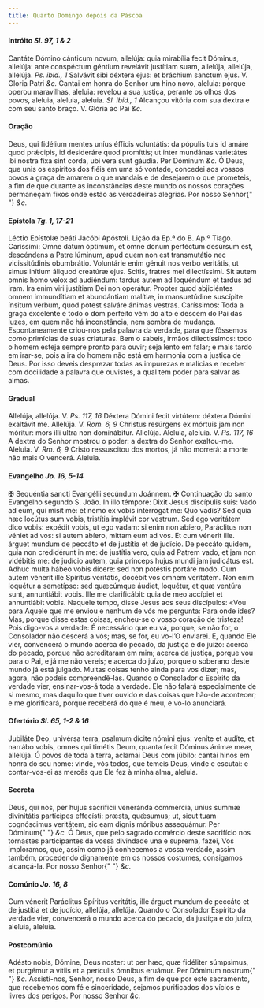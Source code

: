 ```yaml
---
title: Quarto Domingo depois da Páscoa
---
```


<h4 class="text-center">
  Intróito <em>Sl. 97, 1 & 2</em>
</h4>
<div class="grid grid-cols-2 gap-5">
  <span class="text-justify">
    Cantáte Dómino cánticum novum, allelúja: quia mirabília fecit Dóminus,
    allelúja: ante conspéctum géntium revelávit justítiam suam, allelúja,
    allelúja, allelúja. <em>Ps. ibid., 1</em> Salvávit sibi déxtera ejus: et
    bráchium sanctum ejus. V. Gloria Patri <em>&c.</em>
  </span>
  <span class="text-justify">
    Cantai em honra do Senhor um hino novo, aleluia: porque operou maravilhas,
    aleluia: revelou a sua justiça, perante os olhos dos povos, aleluia,
    aleluia, aleluia. <em>Sl. ibid., 1</em> Alcançou vitória com sua dextra e
    com seu santo braço. V. Glória ao Pai <em>&c.</em>
  </span>
</div>

<h4 class="text-center">Oração</h4>
<div class="grid grid-cols-2 gap-5">
  <span class="text-justify">
    Deus, qui fidélium mentes uníus éfficis voluntátis: da pópulis tuis id amáre
    quod prǽcipis, id desideráre quod promíttis; ut inter mundánas varietátes
    ibi nostra fixa sint corda, ubi vera sunt gáudia. Per Dóminum <em>&c.</em>
  </span>
  <span class="text-justify">
    Ó Deus, que unis os espíritos dos fiéis em uma só vontade, concedei aos
    vossos povos a graça de amarem o que mandais e de desejarem o que prometeis,
    a fim de que durante as inconstâncias deste mundo os nossos corações
    permaneçam fixos onde estão as verdadeiras alegrias. Por nosso Senhor{" "}
    <em>&c.</em>
  </span>
</div>

<h4 class="text-center">
  Epístola <em>Tg. 1, 17-21</em>
</h4>
<div class="grid grid-cols-2 gap-5">
  <span class="text-justify">Léctio Epístolæ beáti Jacóbi Apóstoli.</span>
  <span class="text-justify">Lição da Ep.ª do B. Ap.º Tiago.</span>
  <span class="text-justify">
    Caríssimi: Omne datum óptimum, et omne donum perféctum desúrsum est,
    descéndens a Patre lúminum, apud quem non est transmutátio nec
    vicissitúdinis obumbrátio. Voluntárie enim génuit nos verbo veritátis, ut
    simus inítium áliquod creatúræ ejus. Scitis, fratres mei dilectíssimi. Sit
    autem omnis homo velox ad audiéndum: tardus autem ad loquéndum et tardus ad
    iram. Ira enim viri justítiam Dei non operátur. Propter quod abjiciéntes
    omnem immundítiam et abundántiam malítiæ, in mansuetúdine suscípite ínsitum
    verbum, quod potest salváre ánimas vestras.
  </span>
  <span class="text-justify">
    Caríssimos: Toda a graça excelente e todo o dom perfeito vêm do alto e
    descem do Pai das luzes, em quem não há inconstância, nem sombra de mudança.
    Espontaneamente criou-nos pela palavra da verdade, para que fôssemos como
    primícias de suas criaturas. Bem o sabeis, irmãos dilectíssimos: todo o
    homem esteja sempre pronto para ouvir; seja lento em falar; e mais tardo em
    irar-se, pois a ira do homem não está em harmonia com a justiça de Deus. Por
    isso deveis desprezar todas as impurezas e malícias e receber com docilidade
    a palavra que ouvistes, a qual tem poder para salvar as almas.
  </span>
</div>

<h4 class="text-center">Gradual</h4>
<div class="grid grid-cols-2 gap-5">
  <span class="text-justify">
    Allelúja, allelúja. V. <em>Ps. 117, 16</em> Déxtera Dómini fecit virtútem:
    déxtera Dómini exaltávit me. Allelúja. V. <em>Rom. 6, 9</em> Christus
    resúrgens ex mórtuis jam non móritur: mors illi ultra non dominábitur.
    Allelúja.
  </span>
  <span class="text-justify">
    Aleluia, aleluia. V. <em>Ps. 117, 16</em> A dextra do Senhor mostrou o
    poder: a dextra do Senhor exaltou-me. Aleluia. V. <em>Rm. 6, 9</em> Cristo
    ressuscitou dos mortos, já não morrerá: a morte não mais O vencerá. Aleluia.
  </span>
</div>

<h4 class="text-center">
  Evangelho <em>Jo. 16, 5-14</em>
</h4>
<div class="grid grid-cols-2 gap-5">
  <span class="text-justify">
    <span class="text-danger">&#10016;</span> Sequéntia sancti Evangélii
    secúndum Joánnem.
  </span>
  <span class="text-justify">
    <span class="text-danger">&#10016;</span> Continuação do santo Evangelho
    segundo S. João.
  </span>
  <span class="text-justify">
    In illo témpore: Dixit Jesus discípulis suis: Vado ad eum, qui misit me: et
    nemo ex vobis intérrogat me: Quo vadis? Sed quia hæc locútus sum vobis,
    tristítia implévit cor vestrum. Sed ego veritátem dico vobis: expédit vobis,
    ut ego vadam: si enim non abíero, Paráclitus non véniet ad vos: si autem
    abíero, mittam eum ad vos. Et cum vénerit ille. árguet mundum de peccáto et
    de justítia et de judício. De peccáto quidem, quia non credidérunt in me: de
    justítia vero, quia ad Patrem vado, et jam non vidébitis me: de judício
    autem, quia princeps hujus mundi jam judicátus est. Adhuc multa hábeo vobis
    dícere: sed non potéstis portáre modo. Cum autem vénerit ille Spíritus
    veritátis, docébit vos omnem veritátem. Non enim loquétur a semetípso: sed
    quæcúmque áudiet, loquétur, et quæ ventúra sunt, annuntiábit vobis. Ille me
    clarificábit: quia de meo accípiet et annuntiábit vobis.
  </span>
  <span class="text-justify">
    Naquele tempo, disse Jesus aos seus discípulos: «Vou para Aquele que me
    enviou e nenhum de vós me pergunta: Para onde ides? Mas, porque disse estas
    coisas, encheu-se o vosso coração de tristeza! Pois digo-vos a verdade: É
    necessário que eu vá, porque, se não for, o Consolador não descerá a vós;
    mas, se for, eu vo-l’O enviarei. E, quando Ele vier, convencerá o mundo
    acerca do pecado, da justiça e do juízo: acerca do pecado, porque não
    acreditaram em mim; acerca da justiça, porque vou para o Pai, e já me não
    vereis; e acerca do juízo, porque o soberano deste mundo já está julgado.
    Muitas coisas tenho ainda para vos dizer; mas, agora, não podeis
    compreendê-las. Quando o Consolador o Espírito da verdade vier,
    ensinar-vos-á toda a verdade. Ele não falará especialmente de si mesmo, mas
    daquilo que tiver ouvido e das coisas que hão-de acontecer; e me
    glorificará, porque receberá do que é meu, e vo-lo anunciará.
  </span>
</div>

<h4 class="text-center">
  Ofertório <em>Sl. 65, 1-2 & 16</em>
</h4>
<div class="grid grid-cols-2 gap-5">
  <span class="text-justify">
    Jubiláte Deo, univérsa terra, psalmum dícite nómini ejus: veníte et audíte,
    et narrábo vobis, omnes qui timétis Deum, quanta fecit Dóminus ánimæ meæ,
    allelúja.
  </span>
  <span class="text-justify">
    Ó povos de toda a terra, aclamai Deus com júbilo: cantai hinos em honra do
    seu nome: vinde, vós todos, que temeis Deus, vinde e escutai: e
    contar-vos-ei as mercês que Ele fez à minha alma, aleluia.
  </span>
</div>

<h4 class="text-center">Secreta</h4>
<div class="grid grid-cols-2 gap-5">
  <span class="text-justify">
    Deus, qui nos, per hujus sacrificii veneránda commércia, uníus summæ
    divinitátis partícipes effecísti: præsta, quǽsumus; ut, sicut tuam
    cognóscimus veritátem, sic eam dignis móribus assequámur. Per Dóminum{" "}
    <em>&c.</em>
  </span>
  <span class="text-justify">
    Ó Deus, que pelo sagrado comércio deste sacrifício nos tornastes
    participantes da vossa divindade una e suprema, fazei, Vos imploramos, que,
    assim como já conhecemos a vossa verdade, assim também, procedendo
    dignamente em os nossos costumes, consigamos alcançá-la. Por nosso Senhor{" "}
    <em>&c.</em>
  </span>
</div>

<h4 class="text-center">
  Comúnio <em>Jo. 16, 8</em>
</h4>
<div class="grid grid-cols-2 gap-5">
  <span class="text-justify">
    Cum vénerit Paráclitus Spíritus veritátis, ille árguet mundum de peccáto et
    de justítia et de judício, allelúja, allelúja.
  </span>
  <span class="text-justify">
    Quando o Consolador Espírito da verdade vier, convencerá o mundo acerca do
    pecado, da justiça e do juízo, aleluia, aleluia.
  </span>
</div>

<h4 class="text-center">Postcomúnio</h4>
<div class="grid grid-cols-2 gap-5">
  <span class="text-justify">
    Adésto nobis, Dómine, Deus noster: ut per hæc, quæ fidéliter súmpsimus, et
    purgémur a vítiis et a perículis ómnibus eruámur. Per Dóminum nostrum{" "}
    <em>&c.</em>
  </span>
  <span class="text-justify">
    Assisti-nos, Senhor, nosso Deus, a fim de que por este sacramento, que
    recebemos com fé e sinceridade, sejamos purificados dos vícios e livres dos
    perigos. Por nosso Senhor <em>&c.</em>
  </span>
</div>
